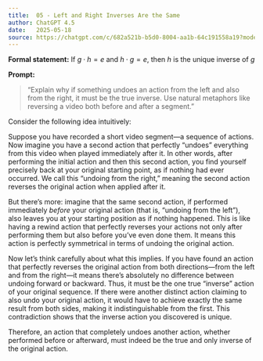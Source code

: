 ```yaml
---
title:  05 - Left and Right Inverses Are the Same
author: ChatGPT 4.5
date:   2025-05-18
source: https://chatgpt.com/c/682a521b-b5d0-8004-aa1b-64c191558a19?model=gpt-4-5
---
```

**Formal statement:**
If $g \cdot h = e$ and $h \cdot g = e$, then $h$ is the unique inverse of $g$

**Prompt:**

> "Explain why if something undoes an action from the left and also from the right, it must be the true inverse. Use natural metaphors like reversing a video both before and after a segment."

Consider the following idea intuitively:

Suppose you have recorded a short video segment—a sequence of actions. Now imagine you have a second action that perfectly "undoes" everything from this video when played immediately after it. In other words, after performing the initial action and then this second action, you find yourself precisely back at your original starting point, as if nothing had ever occurred. We call this "undoing from the right," meaning the second action reverses the original action when applied after it.

But there's more: imagine that the same second action, if performed immediately *before* your original action (that is, "undoing from the left"), also leaves you at your starting position as if nothing happened. This is like having a rewind action that perfectly reverses your actions not only after performing them but also before you've even done them. It means this action is perfectly symmetrical in terms of undoing the original action.

Now let's think carefully about what this implies. If you have found an action that perfectly reverses the original action from both directions—from the left and from the right—it means there's absolutely no difference between undoing forward or backward. Thus, it must be the one true "inverse" action of your original sequence. If there were another distinct action claiming to also undo your original action, it would have to achieve exactly the same result from both sides, making it indistinguishable from the first. This contradiction shows that the inverse action you discovered is unique.

Therefore, an action that completely undoes another action, whether performed before or afterward, must indeed be the true and only inverse of the original action.
